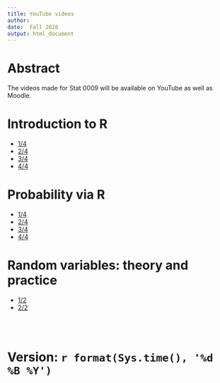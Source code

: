 ```yaml
---
title: YouTube videos
author: 
date:  Fall 2020
output: html_document
---
```


# Abstract

The videos made for Stat 0009 will be available on YouTube as well as Moodle.

# Introduction to R

* [1/4](https://youtu.be/Wca7VHwQ_cE)
* [2/4](https://youtu.be/v0MNnDjDMrM)
* [3/4](https://youtu.be/So3qZfFavU8)
* [4/4](https://youtu.be/16N5ZmMyuyM)


#  Probability via R 

* [1/4](https://youtu.be/am_TzZu9Dp0)
* [2/4](https://youtu.be/8lPWEGHjCHw)
* [3/4](https://youtu.be/8Ql7twLM5bE)
* [4/4](https://youtu.be/lNl6rayqQ_A)

#  Random variables: theory and practice

* [1/2](https://youtu.be/P_q-673VUQE)
* [2/2](https://youtu.be/NoJi2rqJI4k)




<br>
<br>


# Version: `r format(Sys.time(), '%d %B %Y')`


<br>
<br>

